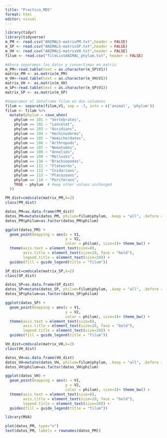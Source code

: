 ```yaml
---
title: "Practica_MDS"
format: html
editor: visual
---
```


```r
library(tidyr)
library(tidyverse)
m_PM <- read.csv("ANIMALS-matrixPM.txt",header = FALSE)
m_SP <- read.csv("ANIMALS-matrixSP.txt",header = FALSE) 
m_VH <- read.csv("ANIMALS-matrixVH.txt",header = FALSE) 
filum <- read.csv("fileListANIMAL_phylum.txt", header = FALSE)
```

```r
#Ahora separamos los datos y convertimos en matriz
m_PM<-read.table(text = as.character(m_SP$V1))
matrix_PM <- as.matrix(m_PM)
m_VH<-read.table(text = as.character(m_VH$V1))
matrix_VH <- as.matrix(m_VH)
m_SP<-read.table(text = as.character(m_SP$V1))
matrix_SP <- as.matrix(m_SP)
```

```r
#Separamos el dataframe filum en dos columnas
filum <- separate(filum,V1, sep = -3, into = c('animal', 'phylum'))
filum <- filum %>%
  mutate(phylum = case_when(
    phylum == 101 ~ "Vertebrates",
    phylum == 102 ~ "Lancelet",
    phylum == 103 ~ "Ascidians",
    phylum == 104 ~ "Hechinoderms",
    phylum == 105 ~ "Hemichordates",
    phylum == 106 ~ "Arthropods",
    phylum == 107 ~ "Nematodes",
    phylum == 108 ~ "Annelids",
    phylum == 109 ~ "Mollusks",
    phylum == 110 ~ "Brachiopodas",
    phylum == 111 ~ "Flatworms",
    phylum == 112 ~ "Cnidarians",
    phylum == 113 ~ "Placozoans",
    phylum == 114 ~ "Poriferans",
    TRUE ~ phylum  # Keep other values unchanged
  ))
```


```r
PM_dist=cmdscale(matrix_PM,k=2)
class(PM_dist)
```

```r
datos_PM=as.data.frame(PM_dist)
datos_PM=mutate(datos_PM, philum=filum$phylum, .keep = "all", .before = V1 )
datos_PM$philum=as.factor(datos_PM$philum)
```

```r
ggplot(datos_PM) +
  geom_point(mapping = aes(x = V1,
                           y = V2,
                           color = philum), size=3)+ theme_bw() +
  theme(axis.text = element_text(size=8),
        axis.title = element_text(size=20, face = "bold"),
        legend.title = element_text(size=20)) + 
  guides(fill = guide_legend(title = "filum"))
```

```r
SP_dist=cmdscale(matrix_SP,k=2)
class(SP_dist)
```

```r
datos_SP=as.data.frame(SP_dist)
datos_SP=mutate(datos_SP, philum=filum$phylum, .keep = "all", .before = V1 )
datos_SP$philum=as.factor(datos_SP$philum)
```

```r
ggplot(datos_SP) +
  geom_point(mapping = aes(x = V1,
                           y = V2,
                           color = philum), size=3)+ theme_bw() +
  theme(axis.text = element_text(size=8),
        axis.title = element_text(size=20, face = "bold"),
        legend.title = element_text(size=20)) + 
  guides(fill = guide_legend(title = "filum"))
```

```r
VH_dist=cmdscale(matrix_VH,k=2)
class(VH_dist)
```

```r
datos_VH=as.data.frame(VH_dist)
datos_VH=mutate(datos_VH, philum=filum$phylum, .keep = "all", .before = V1 )
datos_VH$philum=as.factor(datos_VH$philum)
```

```r
ggplot(datos_VH) +
  geom_point(mapping = aes(x = V1,
                           y = V2,
                           color = philum), size=3)+ theme_bw() +
  theme(axis.text = element_text(size=8),
        axis.title = element_text(size=20, face = "bold"),
        legend.title = element_text(size=20)) + 
  guides(fill = guide_legend(title = "filum"))
```
```r
library(MVA)

plot(datos_PM, type="n")
text(datos_PM, labels = rownames(datos_PM))
```
